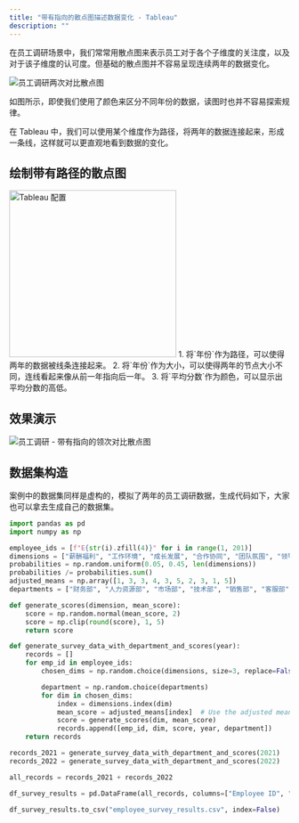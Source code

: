 ```yaml
---
title: "带有指向的散点图描述数据变化 - Tableau"
description: ""
---
```


在员工调研场景中，我们常常用散点图来表示员工对于各个子维度的关注度，以及对于该子维度的认可度。但基础的散点图并不容易呈现连续两年的数据变化。

![员工调研两次对比散点图](../../../../assets/visualization/employee-survey-scatter.webp)

如图所示，即使我们使用了颜色来区分不同年份的数据，读图时也并不容易探索规律。

在 Tableau 中，我们可以使用某个维度作为路径，将两年的数据连接起来，形成一条线，这样就可以更直观地看到数据的变化。

## 绘制带有路径的散点图


<Image src={settings} alt="Tableau 配置" height="300" />

<Steps>
    1. 将`年份`作为路径，可以使得两年的数据被线条连接起来。
    2. 将`年份`作为大小，可以使得两年的节点大小不同，连线看起来像从前一年指向后一年。
    3. 将`平均分数`作为颜色，可以显示出平均分数的高低。
</Steps>

## 效果演示

![员工调研 - 带有指向的领次对比散点图](../../../../assets/visualization/employee-survey-scatter-path.webp)

## 数据集构造

案例中的数据集同样是虚构的，模拟了两年的员工调研数据，生成代码如下，大家也可以拿去生成自己的数据集。

```python
import pandas as pd
import numpy as np

employee_ids = [f"E{str(i).zfill(4)}" for i in range(1, 201)]
dimensions = ["薪酬福利", "工作环境", "成长发展", "合作协同", "团队氛围", "领导能力", "工作压力", "公司品牌", "工作内容", "多元包容"]
probabilities = np.random.uniform(0.05, 0.45, len(dimensions))
probabilities /= probabilities.sum()
adjusted_means = np.array([1, 3, 3, 4, 3, 5, 2, 3, 1, 5])
departments = ["财务部", "人力资源部", "市场部", "技术部", "销售部", "客服部", "研发部", "行政部"]

def generate_scores(dimension, mean_score):
    score = np.random.normal(mean_score, 2)
    score = np.clip(round(score), 1, 5)
    return score

def generate_survey_data_with_department_and_scores(year):
    records = []
    for emp_id in employee_ids:
        chosen_dims = np.random.choice(dimensions, size=3, replace=False, p=probabilities)

        department = np.random.choice(departments)
        for dim in chosen_dims:
            index = dimensions.index(dim)
            mean_score = adjusted_means[index]  # Use the adjusted mean for this dimension
            score = generate_scores(dim, mean_score)
            records.append([emp_id, dim, score, year, department])
    return records

records_2021 = generate_survey_data_with_department_and_scores(2021)
records_2022 = generate_survey_data_with_department_and_scores(2022)

all_records = records_2021 + records_2022

df_survey_results = pd.DataFrame(all_records, columns=["Employee ID", "Dimension", "Score", "Year", "Department"])

df_survey_results.to_csv("employee_survey_results.csv", index=False)
```